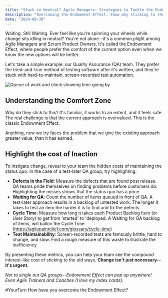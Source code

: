 ```yaml
---
title: "Stuck in Neutral? Agile Managers: Strategies to Tackle the Endowment Effect"
description: "Overcoming the Endowment Effect. Show why sticking to the safe and known can be more expensive in the long run."
date: "2024-08-30"
---
```


Waiting. Still Waiting. Ever feel like you're spinning your wheels while change sits idling in neutral? You're not alone--it's a common plight among Agile Managers and Scrum Product Owners. It's called the Endowment Effect, where people prefer the comfort of the current option even when we know the new options will be better.

Let's take a simple example: our Quality Assurance (QA) team. They prefer the tried-and-true method of testing software after it's written, and they're stuck with hard-to-maintain, screen-recorded test automation.

![Queue of work and clock showing time going by](src/content/images/stuck-waiting-for.png)

## Understanding the Comfort Zone

Why do they stick to this? It's familiar, it works to an extent, and it feels safe. The real challenge is that the current approach is overvalued. This is the classic Endowment Effect.

Anything, new we try faces the problem that we give the existing approach greater value, than it has earned.

## Highlight the cost of Inaction

To instigate change, reveal to your team the hidden costs of maintaining the status quo. In the case of a test-later QA group, try highlighting:

- **Defects in the Field**: Measure the defects that are found post release. QA teams pride themselves on finding problems before customers do. Highlighting the misses shows that the status quo has a price.
- **Waiting for QA**: Count the number of items queued in front of QA. A test-later approach results in a backlog of untested work. The longer it takes to test an item the harder it is to find and fix the defects.
- **Cycle Time**: Measure how long it takes each Product Backlog Item (or User Story) to get from 'started' to 'deployed. A Waiting for QA backlog of items, will ballon the Cycle Time (https://agilepainrelief.com/glossary/cycle-time)
- **Test Maintainability**: Screen-recorded tests are famously brittle, hard to change, and slow. Find a rough measure of this waste to illustrate the inefficiency

By presenting these metrics, you can help your team see the compound interest-like cost of sticking to the old ways. **Change isn't just necessary--it's urgent.**

_Not to single out QA groups--Endowment Effect can pop up anywhere! Even Agile Trainers and Coaches (I love my index cards)._

#YourTurn How have you overcome the Endowment Effect?
